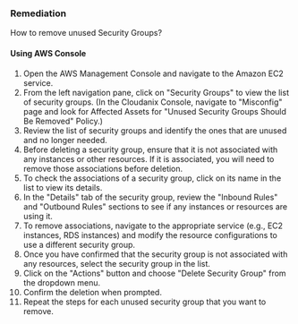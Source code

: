 ### Remediation

How to remove unused Security Groups?

#### Using AWS Console

1. Open the AWS Management Console and navigate to the Amazon EC2 service.
2. From the left navigation pane, click on "Security Groups" to view the list of security groups.
    (In the Cloudanix Console, navigate to "Misconfig" page and look for Affected Assets for "Unused Security Groups Should Be Removed" Policy.)
3. Review the list of security groups and identify the ones that are unused and no longer needed.
4. Before deleting a security group, ensure that it is not associated with any instances or other resources. If it is associated, you will need to remove those associations before deletion.
5. To check the associations of a security group, click on its name in the list to view its details.
6. In the "Details" tab of the security group, review the "Inbound Rules" and "Outbound Rules" sections to see if any instances or resources are using it.
7. To remove associations, navigate to the appropriate service (e.g., EC2 instances, RDS instances) and modify the resource configurations to use a different security group.
8. Once you have confirmed that the security group is not associated with any resources, select the security group in the list.
9. Click on the "Actions" button and choose "Delete Security Group" from the dropdown menu.
10. Confirm the deletion when prompted.
11. Repeat the steps for each unused security group that you want to remove.

